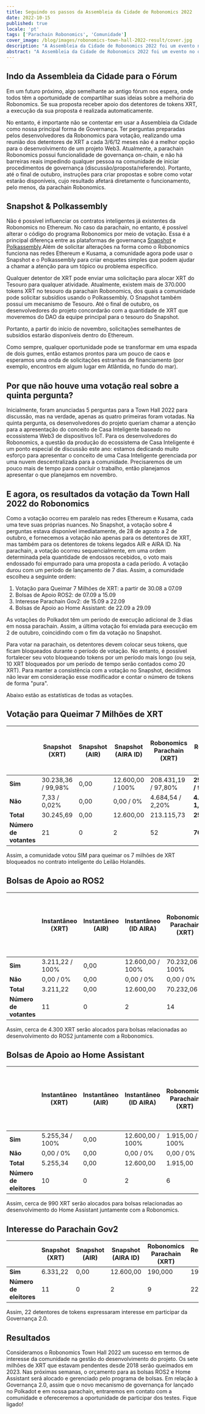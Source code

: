 ```yaml
---
title: Seguindo os passos da Assembleia da Cidade de Robonomics 2022
date: 2022-10-15
published: true
locale: 'pt'
tags: ['Parachain Robonomics', 'Comunidade']
cover_image: /blog/images/robonomics-town-hall-2022-result/cover.jpg
description: "A Assembleia da Cidade de Robonomics 2022 foi um evento no qual os desenvolvedores do projeto Robonomics tentaram testar as ferramentas de governança atualmente disponíveis para o DAO detentor do token XRT. Agora, o projeto tem a capacidade de consultar os detentores de tokens XRT no Ethereum e, criticamente, temos uma ferramenta de gestão de governança no ecossistema Polkadot."
abstract: "A Assembleia da Cidade de Robonomics 2022 foi um evento no qual os desenvolvedores do projeto Robonomics tentaram testar as ferramentas de governança atualmente disponíveis para o DAO detentor do token XRT. Agora, o projeto tem a capacidade de consultar os detentores de tokens XRT no Ethereum e, criticamente, temos uma ferramenta de gestão de governança no ecossistema Polkadot."
---
```


## Indo da Assembleia da Cidade para o Fórum

Em um futuro próximo, algo semelhante ao antigo fórum nos espera, onde todos têm a oportunidade de compartilhar suas ideias sobre a melhoria do Robonomics. Se sua proposta receber apoio dos detentores de tokens XRT, a execução da sua proposta é realizada automaticamente.

No entanto, é importante não se contentar em usar a Assembleia da Cidade como nossa principal forma de Governança. Ter perguntas preparadas pelos desenvolvedores da Robonomics para votação, realizando uma reunião dos detentores de XRT a cada 3/6/12 meses não é a melhor opção para o desenvolvimento de um projeto Web3. Atualmente, a parachain Robonomics possui funcionalidade de governança on-chain, e não há barreiras reais impedindo qualquer pessoa na comunidade de iniciar procedimentos de governança (discussão/proposta/referendo). Portanto, até o final de outubro, instruções para criar propostas e sobre como votar estarão disponíveis, cujo resultado afetará diretamente o funcionamento, pelo menos, da parachain Robonomics.

## Snapshot & Polkassembly

Não é possível influenciar os contratos inteligentes já existentes da Robonomics no Ethereum. No caso da parachain, no entanto, é possível alterar o código do programa Robonomics por meio de votação. Essa é a principal diferença entre as plataformas de governança [Snapshot](https://snapshot.org/#/developers.robonomics.eth) e [Polkassembly](https://robonomics.polkassembly.io/).Além de solicitar alterações na forma como o Robonomics funciona nas redes Ethereum e Kusama, a comunidade agora pode usar o Snapshot e o Polkassembly para criar enquetes simples que podem ajudar a chamar a atenção para um tópico ou problema específico.

Qualquer detentor de XRT pode enviar uma solicitação para alocar XRT do Tesouro para qualquer atividade. Atualmente, existem mais de 370.000 tokens XRT no tesouro da parachain Robonomics, dos quais a comunidade pode solicitar subsídios usando o Polkassembly. O Snapshot também possui um mecanismo de Tesouro. Até o final de outubro, os desenvolvedores do projeto concordarão com a quantidade de XRT que moveremos do DAO da equipe principal para o tesouro do Snapshot.

Portanto, a partir do início de novembro, solicitações semelhantes de subsídios estarão disponíveis dentro do Ethereum.

Como sempre, qualquer oportunidade pode se transformar em uma espada de dois gumes, então estamos prontos para um pouco de caos e esperamos uma onda de solicitações estranhas de financiamento (por exemplo, encontros em algum lugar em Atlântida, no fundo do mar).

## Por que não houve uma votação real sobre a quinta pergunta?

Inicialmente, foram anunciadas 5 perguntas para a Town Hall 2022 para discussão, mas na verdade, apenas as quatro primeiras foram votadas. Na quinta pergunta, os desenvolvedores do projeto queriam chamar a atenção para a apresentação do conceito de Casa Inteligente baseado no ecossistema Web3 de dispositivos IoT. Para os desenvolvedores do Robonomics, a questão da produção do ecossistema de Casa Inteligente é um ponto especial de discussão este ano: estamos dedicando muito esforço para apresentar o conceito de uma Casa Inteligente gerenciada por uma nuvem descentralizada para a comunidade. Precisaremos de um pouco mais de tempo para concluir o trabalho, então planejamos apresentar o que planejamos em novembro.

## E agora, os resultados da votação da Town Hall 2022 do Robonomics

Como a votação ocorreu em paralelo nas redes Ethereum e Kusama, cada uma teve suas próprias nuances. No Snapshot, a votação sobre 4 perguntas estava disponível imediatamente, de 28 de agosto a 2 de outubro, e fornecemos a votação não apenas para os detentores de XRT, mas também para os detentores de tokens legados AIR e AIRA ID. Na parachain, a votação ocorreu sequencialmente, em uma ordem determinada pela quantidade de endossos recebidos, o voto mais endossado foi empurrado para uma proposta a cada período. A votação durou com um período de lançamento de 7 dias. Assim, a comunidade escolheu a seguinte ordem:

1. Votação para Queimar 7 Milhões de XRT: a partir de 30.08 a 07.09
2. Bolsas de Apoio ROS2: de 07.09 a 15.09
3. Interesse Parachain Gov2: de 15.09 a 22.09
4. Bolsas de Apoio ao Home Assistant: de 22.09 a 29.09

As votações do Polkadot têm um período de execução adicional de 3 dias em nossa parachain. Assim, a última votação foi enviada para execução em 2 de outubro, coincidindo com o fim da votação no Snapshot.

Para votar na parachain, os detentores devem colocar seus tokens, que ficam bloqueados durante o período de votação. No entanto, é possível fortalecer seu voto bloqueando tokens por um período mais longo (ou seja, 10 XRT bloqueados por um período de tempo serão contados como 20 XRT). Para manter a consistência com a votação no Snapshot, decidimos não levar em consideração esse modificador e contar o número de tokens de forma "pura".

Abaixo estão as estatísticas de todas as votações.

## Votação para Queimar 7 Milhões de XRT

<div class="big-table">

  |                        | Snapshot (XRT)     | Snapshot (AIR) | Snapshot (AIRA ID) | Robonomics Parachain (XRT) | Resultados Finais            | Participação versus oferta circulante (1.637.942 XRT) |
  |------------------------|--------------------|----------------|--------------------|----------------------------|--------------------------|---------------------------------------------------|                                             
  | **Sim**                | 30.238,36 / 99,98% | 0,00           | 12.600,00 / 100%   | 208.431,19 / 97,80%        | **251.269,55 / 98,17%**  | 15,34%                                            |
  | **Não**                | 7,33 / 0,02%       | 0,00           | 0,00 / 0%          | 4.684,54 / 2,20%           | **4.691,87 / 1,83%**     | 0,29%                                             |
  | **Total**              | 30.245,69          | 0,00           | 12.600,00          | 213.115,73                 | **255.961,42**           | 15,63%                                            |
  | **Número de votantes**   | 21 | 0 | 2 | 52 | **76** | |

</div>

Assim, a comunidade votou SIM para queimar os 7 milhões de XRT bloqueados no contrato inteligente do Leilão Holandês.

## Bolsas de Apoio ao ROS2

<div class="big-table">

| | Instantâneo (XRT) | Instantâneo (AIR) | Instantâneo (ID AIRA) | Robonomics Parachain (XRT) | Resultados Finais | Orçamento das Bolsas ROS2 (1 voto sim/não XRT = ± 20 bolsas XRT) |
|------------------------|--------------------|----------------|--------------------|----------------------------|----------------------|-----------------------------------------------------------| 
| **Sim** | 3.211,22 / 100% | 0,00 | 12.600,00 / 100% | 70.232,06 / 100% | 86.043,28 | +4.302,16 |
| **Não** | 0,00 / 0% | 0,00 | 0,00 / 0% | 0,00 / 0% | 0,00 | -0,00 |
| **Total** | 3.211,22 | 0,00 | 12.600,00 | 70.232,06 | 86.043,28 | **4.302,16** |
| **Número de votantes** | 11 | 0 | 2 | 14 | 27 | |

</div>

Assim, cerca de 4.300 XRT serão alocados para bolsas relacionadas ao desenvolvimento do ROS2 juntamente com a Robonomics.

## Bolsas de Apoio ao Home Assistant

<div class="big-table">

| | Instantâneo (XRT) | Instantâneo (AIR) | Instantâneo (ID AIRA) | Robonomics Parachain (XRT) | Resultados Finais | Orçamento das Bolsas Hass (1 voto sim/não XRT = ± 20 bolsas XRT) |
|------------------------|--------------------|----------------|--------------------|----------------------------|----------------------|------------------------------------------------------------| 
| **Sim** | 5.255,34 / 100% | 0,00 | 12.600,00 / 100% | 1.915,00 / 100% | %            | 19.770,34            | +988,52                                                    |
| **Não**                 | 0,00 / 0%          | 0,00           | 0,00 / 0%          | 0,00 / 0%                  | 0,00                 | -0,00                                                      |
| **Total**              | 5.255,34           | 0,00           | 12.600,00          | 1.915,00                   | 19.770,34            | **988,52**                                                 |
| **Número de eleitores**   | 10                 | 0              | 2                  | 6                          | 18                   |                                                            |


</div>

Assim, cerca de 990 XRT serão alocados para bolsas relacionadas ao desenvolvimento do Home Assistant juntamente com a Robonomics.

## Interesse do Parachain Gov2

<div class="big-table">

|                     | Snapshot (XRT) | Snapshot (AIR)     | Snapshot (AIRA ID) | Robonomics Parachain (XRT) | Resultados finais |
|---------------------|----------------|--------------------|--------------------|----------------------------|---------------|
| **Sim**             | 6.331,22       | 0,00               | 12.600,00          | 190,000                    | 19.121,22     |
| **Número de eleitores**| 11             | 0                  | 2                  | 9                          | 22            |

</div>

Assim, 22 detentores de tokens expressaram interesse em participar da Governança 2.0.

## Resultados

Consideramos o Robonomics Town Hall 2022 um sucesso em termos de interesse da comunidade na gestão do desenvolvimento do projeto. Os sete milhões de XRT que estavam pendentes desde 2018 serão queimados em 2023. Nas próximas semanas, o orçamento para as bolsas ROS2 e Home Assistant será alocado e gerenciado pelo programa de bolsas. Em relação à Governança 2.0, assim que o novo mecanismo de governança for lançado no Polkadot e em nossa parachain, entraremos em contato com a comunidade e ofereceremos a oportunidade de participar dos testes. Fique ligado!